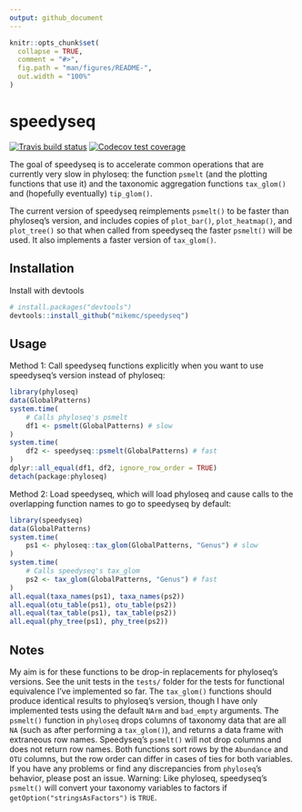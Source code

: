 ```yaml
---
output: github_document
---
```


<!-- README.md is generated from README.Rmd. Please edit that file -->

```r
knitr::opts_chunk$set(
  collapse = TRUE,
  comment = "#>",
  fig.path = "man/figures/README-",
  out.width = "100%"
)
```
# speedyseq

<!-- badges: start -->
[![Travis build
status](https://travis-ci.org/mikemc/speedyseq.svg?branch=master)](https://travis-ci.org/mikemc/speedyseq)
[![Codecov test
coverage](https://codecov.io/gh/mikemc/speedyseq/branch/master/graph/badge.svg)](https://codecov.io/gh/mikemc/speedyseq?branch=master)
<!-- badges: end -->

The goal of speedyseq is to accelerate common operations that are currently
very slow in phyloseq: the function `psmelt` (and the plotting functions that
use it) and the taxonomic aggregation functions `tax_glom()` and (hopefully
eventually) `tip_glom()`.

The current version of speedyseq reimplements `psmelt()` to be faster than
phyloseq's version, and includes copies of `plot_bar()`, `plot_heatmap()`, and
`plot_tree()` so that when called from speedyseq the faster `psmelt()` will be
used. It also implements a faster version of `tax_glom()`.

## Installation

Install with devtools
```r
# install.packages("devtools")
devtools::install_github("mikemc/speedyseq")
```

## Usage

Method 1: Call speedyseq functions explicitly when you want to use
speedyseq's version instead of phyloseq:
```r
library(phyloseq)
data(GlobalPatterns)
system.time(
    # Calls phyloseq's psmelt
    df1 <- psmelt(GlobalPatterns) # slow
)
system.time(
    df2 <- speedyseq::psmelt(GlobalPatterns) # fast
)
dplyr::all_equal(df1, df2, ignore_row_order = TRUE)
detach(package:phyloseq)
```

Method 2: Load speedyseq, which will load phyloseq and cause calls to the
overlapping function names to go to speedyseq by default:
```r
library(speedyseq)
data(GlobalPatterns)
system.time(
    ps1 <- phyloseq::tax_glom(GlobalPatterns, "Genus") # slow
)
system.time(
    # Calls speedyseq's tax_glom
    ps2 <- tax_glom(GlobalPatterns, "Genus") # fast
)
all.equal(taxa_names(ps1), taxa_names(ps2))
all.equal(otu_table(ps1), otu_table(ps2))
all.equal(tax_table(ps1), tax_table(ps2))
all.equal(phy_tree(ps1), phy_tree(ps2))
```

## Notes

My aim is for these functions to be drop-in replacements for phyloseq's
versions. See the unit tests in the `tests/` folder for the tests for
functional equivalence I've implemented so far. The `tax_glom()` functions
should produce identical results to phyloseq's version, though I have only
implemented tests using the default `NArm` and `bad_empty` arguments. The
`psmelt()` function in `phyloseq` drops columns of taxonomy data that are all
`NA` (such as after performing a `tax_glom()`), and returns a data frame with
extraneous row names. Speedyseq's `psmelt()` will not drop columns and does not
return row names. Both functions sort rows by the `Abundance` and `OTU`
columns, but the row order can differ in cases of ties for both variables.  If
you have any problems or find any discrepancies from `phyloseq`'s behavior,
please post an issue. Warning: Like phyloseq, speedyseq's `psmelt()` will
convert your taxonomy variables to factors if `getOption("stringsAsFactors")`
is `TRUE`.
